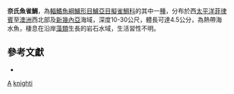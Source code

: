 {{Speciesbox
| taxon = Amsichthys knighti
| status = NE
| status_system = IUCN3.1
| binomial_authority = [[Allen|Allen]], 1987
| synonyms = *''Pseudoplesiops knighti, Allen, 1987''
}}

'''奈氏魚雀鯛'''，為[[輻鰭魚綱|輻鰭魚綱]][[鱸形目|鱸形目]][[鱸亞目|鱸亞目]][[擬雀鯛科|擬雀鯛科]]的其中一[[種|種]]，分布於西[[太平洋|太平洋]][[菲律賓|菲律賓]]至[[澳洲|澳洲]]西北部及[[新幾內亞|新幾內亞]]海域，深度10-30公尺，體長可達4.5公分，為熱帶海水魚，棲息在沿岸[[藻類|藻類]]生長的岩石水域，生活習性不明。

== 參考文獻 ==
*{{FishBase_species|genus=Amsichthys|species=knighti|year=2017|month=3}}

{{taxonbar}}
[[Category:1987年描述的鱼类|A]]
[[Category:魚雀鯛屬|knighti]]
